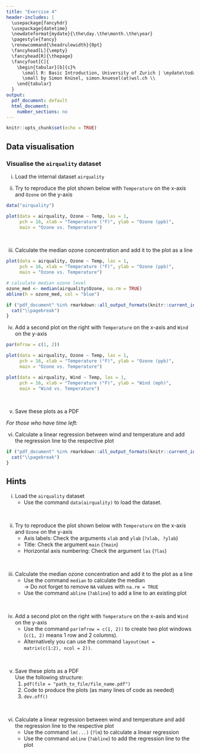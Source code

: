 ```yaml
---
title: "Exercise 4"
header-includes: |
  \usepackage{fancyhdr}
  \usepackage{datetime}
  \newdateformat{mydate}{\the\day.\the\month.\the\year}
  \pagestyle{fancy}
  \renewcommand{\headrulewidth}{0pt}
  \fancyhead[L]{\empty}
  \fancyhead[R]{\thepage}
  \fancyfoot[C]{
    \begin{tabular}[b]{c}%
      \small R: Basic Introduction, University of Zurich | \mydate\today\ \\
      \small by Simon Knüsel, simon.knuesel(at)wsl.ch \\
    \end{tabular}
  }
output:
  pdf_document: default
  html_document:
    number_sections: no
---
```


```r
knitr::opts_chunk$set(echo = TRUE)
```

## Data visualisation

### Visualise the `airquality` dataset

i) Load the internal dataset `airquality`

ii) Try to reproduce the plot shown below with `Temperature` on the x-axis
and `Ozone` on the y-axis

```r
data("airquality")

plot(data = airquality, Ozone ~ Temp, las = 1,
     pch = 16, xlab = "Temperature (°F)", ylab = "Ozone (ppb)",
     main = "Ozone vs. Temperature")
```
<br>

iii) Calculate the median ozone concentration and add it to the plot as a line

```r
plot(data = airquality, Ozone ~ Temp, las = 1,
     pch = 16, xlab = "Temperature (°F)", ylab = "Ozone (ppb)",
     main = "Ozone vs. Temperature")

# calculate median ozone level
ozone_med <- median(airquality$Ozone, na.rm = TRUE)
abline(h = ozone_med, col = "blue")
```

```r
if ("pdf_document" %in% rmarkdown::all_output_formats(knitr::current_input())) {
  cat("\\pagebreak")
}
```

iv) Add a second plot on the right with `Temperature` on the x-axis and
`Wind` on the y-axis

```r
par(mfrow = c(1, 2))

plot(data = airquality, Ozone ~ Temp, las = 1,
     pch = 16, xlab = "Temperature (°F)", ylab = "Ozone (ppb)",
     main = "Ozone vs. Temperature")

plot(data = airquality, Wind ~ Temp, las = 1,
     pch = 16, xlab = "Temperature (°F)", ylab = "Wind (mph)",
     main = "Wind vs. Temperature")
```
<br>

v) Save these plots as a PDF
<br>

*For those who have time left:*

vi) Calculate a linear regression between wind and temperature and add the 
regression line to the respective plot


```r
if ("pdf_document" %in% rmarkdown::all_output_formats(knitr::current_input())) {
  cat("\\pagebreak")
}
```

## Hints

i) Load the `airquality` dataset
   - Use the command `data(airquality)` to load the dataset.

<br>

ii) Try to reproduce the plot shown below with `Temperature` on the x-axis
and `Ozone` on the y-axis
    - Axis labels: Check the arguments `xlab` and `ylab` (`?xlab, ?ylab`)
    - Title: Check the argument `main` (`?main`)
    - Horizontal axis numbering: Check the argument `las` (`?las`)

<br>

iii) Calculate the median ozone concentration and add it to the plot as a line
     - Use the command `median` to calculate the median  
       $\rightarrow$ Do not forget to remove `NA` values with `na.rm = TRUE`
     - Use the command `abline` (`?abline`) to add a line to an existing plot

<br>

iv) Add a second plot on the right with `Temperature` on the x-axis and
`Wind` on the y-axis
    - Use the command `par(mfrow = c(1, 2))` to create two plot windows (`c(1, 2)`
      means 1 row and 2 columns).
    - Alternatively you can use the command 
      `layout(mat = matrix(c(1:2), ncol = 2))`.

<br>

v) Save these plots as a PDF  
    Use the following structure:
    1. `pdf(file = "path_to_file/file_name.pdf")`
    2. Code to produce the plots (as many lines of code as needed)
    3. `dev.off()`

<br>

vi) Calculate a linear regression between wind and temperature and add the 
regression line to the respective plot
    - Use the command `lm(...)` (`?lm`) to calculate a linear regression
    - Use the command `abline` (`?abline`) to add the regression line to the plot

